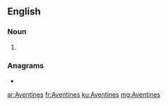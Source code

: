 ==English==

===Noun===
{{head|en|noun plural form}}

# {{plural of|Aventine|lang=en}}

===Anagrams===
* {{l|en|Venetians}}

[[ar:Aventines]]
[[fr:Aventines]]
[[ku:Aventines]]
[[mg:Aventines]]